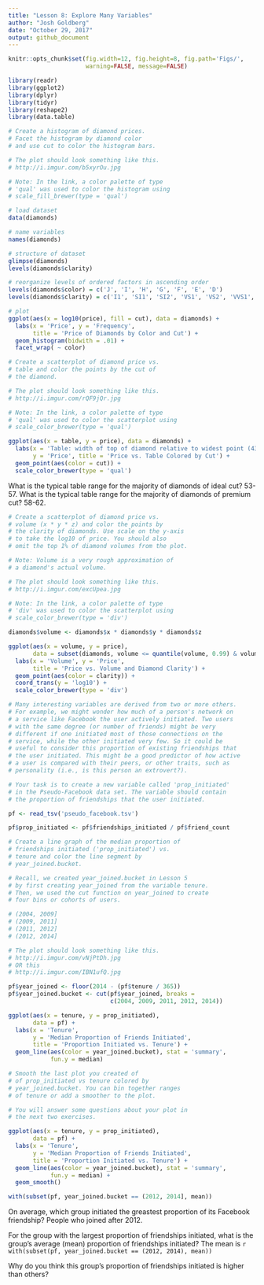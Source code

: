 ```yaml
---
title: "Lesson 8: Explore Many Variables"
author: "Josh Goldberg"
date: "October 29, 2017"
output: github_document
---
```


```r
knitr::opts_chunk$set(fig.width=12, fig.height=8, fig.path='Figs/',
                      warning=FALSE, message=FALSE)
```

```r
library(readr)
library(ggplot2)
library(dplyr)
library(tidyr)
library(reshape2)
library(data.table)

```

```r
# Create a histogram of diamond prices.
# Facet the histogram by diamond color
# and use cut to color the histogram bars.

# The plot should look something like this.
# http://i.imgur.com/b5xyrOu.jpg

# Note: In the link, a color palette of type
# 'qual' was used to color the histogram using
# scale_fill_brewer(type = 'qual')

# load dataset
data(diamonds)

# name variables
names(diamonds)

# structure of dataset
glimpse(diamonds)
levels(diamonds$clarity)

# reorganize levels of ordered factors in ascending order
levels(diamonds$color) = c('J', 'I', 'H', 'G', 'F', 'E', 'D')
levels(diamonds$clarity) = c('I1', 'SI1', 'SI2', 'VS1', 'VS2', 'VVS1', 'VVS2', 'IF')

# plot
ggplot(aes(x = log10(price), fill = cut), data = diamonds) +
  labs(x = 'Price', y = 'Frequency',
       title = 'Price of Diamonds by Color and Cut') +
  geom_histogram(bidwith = .01) +
  facet_wrap( ~ color)

```


```r
# Create a scatterplot of diamond price vs.
# table and color the points by the cut of
# the diamond.

# The plot should look something like this.
# http://i.imgur.com/rQF9jQr.jpg

# Note: In the link, a color palette of type
# 'qual' was used to color the scatterplot using
# scale_color_brewer(type = 'qual')

ggplot(aes(x = table, y = price), data = diamonds) +
  labs(x = 'Table: width of top of diamond relative to widest point (43–95)',
       y = 'Price', title = 'Price vs. Table Colored by Cut') +
  geom_point(aes(color = cut)) +
  scale_color_brewer(type = 'qual')

```

What is the typical table range for the majority of diamonds of ideal cut? 53-57.
What is the typical table range for the majority of diamonds of premium cut? 58-62.

```r
# Create a scatterplot of diamond price vs.
# volume (x * y * z) and color the points by
# the clarity of diamonds. Use scale on the y-axis
# to take the log10 of price. You should also
# omit the top 1% of diamond volumes from the plot.

# Note: Volume is a very rough approximation of
# a diamond's actual volume.

# The plot should look something like this.
# http://i.imgur.com/excUpea.jpg

# Note: In the link, a color palette of type
# 'div' was used to color the scatterplot using
# scale_color_brewer(type = 'div')

diamonds$volume <- diamonds$x * diamonds$y * diamonds$z

ggplot(aes(x = volume, y = price), 
       data = subset(diamonds, volume <= quantile(volume, 0.99) & volume > 0)) +
  labs(x = 'Volume', y = 'Price',
       title = 'Price vs. Volume and Diamond Clarity') +
  geom_point(aes(color = clarity)) +
  coord_trans(y = 'log10') +
  scale_color_brewer(type = 'div')

```

```r
# Many interesting variables are derived from two or more others.
# For example, we might wonder how much of a person's network on
# a service like Facebook the user actively initiated. Two users
# with the same degree (or number of friends) might be very
# different if one initiated most of those connections on the
# service, while the other initiated very few. So it could be
# useful to consider this proportion of existing friendships that
# the user initiated. This might be a good predictor of how active
# a user is compared with their peers, or other traits, such as
# personality (i.e., is this person an extrovert?).

# Your task is to create a new variable called 'prop_initiated'
# in the Pseudo-Facebook data set. The variable should contain
# the proportion of friendships that the user initiated.

pf <- read_tsv('pseudo_facebook.tsv')

pf$prop_initiated <- pf$friendships_initiated / pf$friend_count

```

```r
# Create a line graph of the median proportion of
# friendships initiated ('prop_initiated') vs.
# tenure and color the line segment by
# year_joined.bucket.

# Recall, we created year_joined.bucket in Lesson 5
# by first creating year_joined from the variable tenure.
# Then, we used the cut function on year_joined to create
# four bins or cohorts of users.

# (2004, 2009]
# (2009, 2011]
# (2011, 2012]
# (2012, 2014]

# The plot should look something like this.
# http://i.imgur.com/vNjPtDh.jpg
# OR this
# http://i.imgur.com/IBN1ufQ.jpg

pf$year_joined <- floor(2014 - (pf$tenure / 365))
pf$year_joined.bucket <- cut(pf$year_joined, breaks =
                             c(2004, 2009, 2011, 2012, 2014))

ggplot(aes(x = tenure, y = prop_initiated),
       data = pf) +
  labs(x = 'Tenure', 
       y = 'Median Proportion of Friends Initiated',
       title = 'Proportion Initiated vs. Tenure') +
  geom_line(aes(color = year_joined.bucket), stat = 'summary', 
            fun.y = median)

```

```r
# Smooth the last plot you created of
# of prop_initiated vs tenure colored by
# year_joined.bucket. You can bin together ranges
# of tenure or add a smoother to the plot.

# You will answer some questions about your plot in
# the next two exercises.

ggplot(aes(x = tenure, y = prop_initiated),
       data = pf) +
  labs(x = 'Tenure', 
       y = 'Median Proportion of Friends Initiated',
       title = 'Proportion Initiated vs. Tenure') +
  geom_line(aes(color = year_joined.bucket), stat = 'summary', 
            fun.y = median) +
  geom_smooth()

with(subset(pf, year_joined.bucket == (2012, 2014], mean))

```

On average, which group initiated the greastest proportion of its Facebook friendship? People who joined after 2012.

For the group with the largest proportion of friendships initiated, what is the group's average (mean) proportion of friendships initiated? The mean is `r with(subset(pf, year_joined.bucket == (2012, 2014), mean))`





Why do you think this group's proportion of friendships initiated is higher than others?











